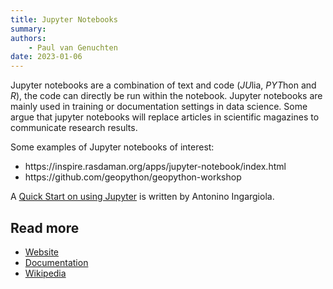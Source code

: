 ```yaml
---
title: Jupyter Notebooks
summary: 
authors:
    - Paul van Genuchten
date: 2023-01-06
---
```


Jupyter notebooks are a combination of text and code (*JU*lia, *PYT*hon and *R*), the code can directly be run within the notebook. Jupyter notebooks are mainly used in training or documentation settings in data science. Some argue that jupyter notebooks will replace articles in scientific magazines to communicate research results.

Some examples of Jupyter notebooks of interest:

- https://inspire.rasdaman.org/apps/jupyter-notebook/index.html
- https://github.com/geopython/geopython-workshop

A [Quick Start on using Jupyter](https://jupyter-notebook-beginner-guide.readthedocs.io/en/latest/) is written by Antonino Ingargiola.

## Read more

- [Website](http://jupyter.org)
- [Documentation](https://docs.jupyter.org/en/latest)
- [Wikipedia](https://en.wikipedia.org/wiki/Project_Jupyter)